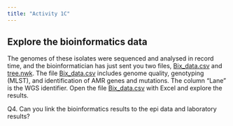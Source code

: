 ```yaml
---
title: "Activity 1C"
---
```


## **Explore the bioinformatics data**

The genomes of these isolates were sequenced and analysed in record time, and the bioinformatician has just sent you two files, [Bix_data.csv](docs/Bix_data.csv) and [tree.nwk](docs/tree.nwk). The file [Bix_data.csv](docs/Bix_data.csv) includes genome quality, genotyping (MLST), and identification of AMR genes and mutations. The column "Lane" is the WGS identifier. Open the file [Bix_data.csv](docs/Bix_data.csv) with Excel and explore the results. 

Q4. Can you link the bioinformatics results to the epi data and laboratory results?
